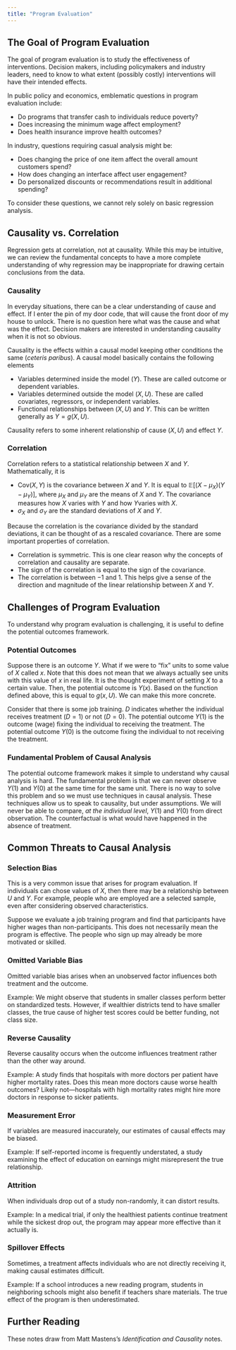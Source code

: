 ```yaml
---
title: "Program Evaluation"
---
```


## The Goal of Program Evaluation

The goal of program evaluation is to study the effectiveness of interventions. Decision makers, including policymakers and industry leaders, need to know to what extent (possibly costly) interventions will have their intended effects.

In public policy and economics, emblematic questions in program evaluation include:

-   Do programs that transfer cash to individuals reduce poverty?
-   Does increasing the minimum wage affect employment?
-   Does health insurance improve health outcomes?

In industry, questions requiring casual analysis might be:

-   Does changing the price of one item affect the overall amount customers spend?
-   How does changing an interface affect user engagement?
-   Do personalized discounts or recommendations result in additional spending?

To consider these questions, we cannot rely solely on basic regression analysis.

## Causality vs. Correlation

Regression gets at correlation, not at causality. While this may be intuitive, we can review the fundamental concepts to have a more complete understanding of why regression may be inappropriate for drawing certain conclusions from the data.

### Causality

In everyday situations, there can be a clear understanding of cause and effect. If I enter the pin of my door code, that will cause the front door of my house to unlock. There is no question here what was the cause and what was the effect. Decision makers are interested in understanding causality when it is not so obvious.

Causality is the effects within a causal model keeping other conditions the same (*ceteris paribus*). A causal model basically contains the following elements

-   Variables determined inside the model ($Y$). These are called outcome or dependent variables.
-   Variables determined outside the model $(X, U)$. These are called covariates, regressors, or independent variables.
-   Functional relationships between $(X, U)$ and $Y$. This can be written generally as $Y = g(X,U)$.

Causality refers to some inherent relationship of cause $(X, U)$ and effect $Y$.

### Correlation

Correlation refers to a statistical relationship between $X$ and $Y$. Mathematically, it is

\begin{equation*}
\rho_{X, Y} = \frac{\text{Cov}(X, Y)}{\sigma_X \sigma_Y}.
\end{equation*}

-   $\text{Cov}(X, Y)$ is the covariance between $X$ and $Y$. It is equal to $\mathbb{E}\left[(X - \mu_X)(Y - \mu_Y)\right]$, where $\mu_X$ and $\mu_Y$ are the means of $X$ and $Y$. The covariance measures how $X$ varies with $Y$ and how $Y$varies with $X$.
-   $\sigma_X$ and $\sigma_Y$ are the standard deviations of $X$ and $Y$.

Because the correlation is the covariance divided by the standard deviations, it can be thought of as a rescaled covariance. There are some important properties of correlation.

-   Correlation is symmetric. This is one clear reason why the concepts of correlation and causality are separate.
-   The sign of the correlation is equal to the sign of the covariance.
-   The correlation is between $-1$ and $1$. This helps give a sense of the direction and magnitude of the linear relationship between $X$ and $Y$.

## Challenges of Program Evaluation

To understand why program evaluation is challenging, it is useful to define the potential outcomes framework.

### Potential Outcomes

Suppose there is an outcome $Y$. What if we were to "fix" units to some value of $X$ called $x$. Note that this does not mean that we always actually see units with this value of $x$ in real life. It is the thought experiment of setting $X$ to a certain value. Then, the potential outcome is $Y(x)$. Based on the function defined above, this is equal to $g(x, U)$. We can make this more concrete.

Consider that there is some job training. $D$ indicates whether the individual receives treatment ($D = 1$) or not ($D = 0$). The potential outcome $Y(1)$ is the outcome (wage) fixing the individual to receiving the treatment. The potential outcome $Y(0)$ is the outcome fixing the individual to not receiving the treatment.

### Fundamental Problem of Causal Analysis

The potential outcome framework makes it simple to understand why causal analysis is hard. The fundamental problem is that we can never observe $Y(1)$ and $Y(0)$ at the same time for the same unit. There is no way to solve this problem and so we must use techniques in causal analysis. These techniques allow us to speak to causality, but under assumptions. We will never be able to compare, *at the individual level*, $Y(1)$ and $Y(0)$ from direct observation. The counterfactual is what would have happened in the absence of treatment.

## Common Threats to Causal Analysis

### Selection Bias

This is a very common issue that arises for program evaluation. If individuals can chose values of $X$, then there may be a relationship between $U$ and $Y$. For example, people who are employed are a selected sample, even after considering observed characteristics.

Suppose we evaluate a job training program and find that participants have higher wages than non-participants. This does not necessarily mean the program is effective. The people who sign up may already be more motivated or skilled.

### Omitted Variable Bias

Omitted variable bias arises when an unobserved factor influences both treatment and the outcome.

Example: We might observe that students in smaller classes perform better on standardized tests. However, if wealthier districts tend to have smaller classes, the true cause of higher test scores could be better funding, not class size.

### Reverse Causality

Reverse causality occurs when the outcome influences treatment rather than the other way around.

Example: A study finds that hospitals with more doctors per patient have higher mortality rates. Does this mean more doctors cause worse health outcomes? Likely not—hospitals with high mortality rates might hire more doctors in response to sicker patients.

### Measurement Error

If variables are measured inaccurately, our estimates of causal effects may be biased.

Example: If self-reported income is frequently understated, a study examining the effect of education on earnings might misrepresent the true relationship.

### Attrition

When individuals drop out of a study non-randomly, it can distort results.

Example: In a medical trial, if only the healthiest patients continue treatment while the sickest drop out, the program may appear more effective than it actually is.

### Spillover Effects

Sometimes, a treatment affects individuals who are not directly receiving it, making causal estimates difficult.

Example: If a school introduces a new reading program, students in neighboring schools might also benefit if teachers share materials. The true effect of the program is then underestimated.

## Further Reading

These notes draw from Matt Mastens's *Identification and Causality* notes.
